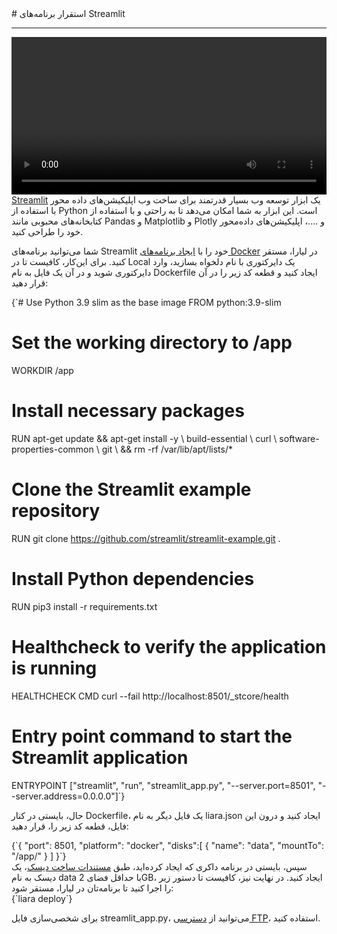 

<Layout>
<Head>
<title>مستندات استقرار برنامه‌های Streamlit - لیارا</title>
</Head>
# استقرار برنامه‌های Streamlit
<hr className="mb-2" />
<video
  src="https://files.liara.ir/liara/streamlit/streamlit.mp4"
  controls="controls"
  className="block w-full"
  width="100%"
  ></video>

<div className="h-4" />
<a href="https://streamlit.io/" className="blue-link">Streamlit</a> یک ابزار توسعه وب بسیار قدرتمند برای ساخت وب اپلیکیشن‌های داده محور با استفاده از Python است. این ابزار به شما امکان می‌دهد تا به راحتی و با استفاده از کتابخانه‌های محبوبی مانند Pandas و Matplotlib و Plotly و ....، اپلیکیشن‌های داده‌محور خود را طراحی کنید.

<div className="h-2" />

شما می‌توانید برنامه‌های Streamlit خود را با <a href="../how-tos/create-app" className="blue-link">ایجاد برنامه‌های Docker</a> در لیارا، مستقر کنید.
برای این‌کار، کافیست تا 
در Local یک دایرکتوری با نام دلخواه بسازید، وارد دایرکتوری شوید و در آن یک فایل به نام <Important>Dockerfile</Important> ایجاد کنید و قطعه کد زیر را در آن قرار دهید:
<div className="h-2" />
<div dir='ltr'>
    <Highlight className="dockerfile">
        {`# Use Python 3.9 slim as the base image
FROM python:3.9-slim

# Set the working directory to /app
WORKDIR /app

# Install necessary packages
RUN apt-get update && apt-get install -y \\
    build-essential \\
    curl \\
    software-properties-common \\
    git \\
    && rm -rf /var/lib/apt/lists/*

# Clone the Streamlit example repository
RUN git clone https://github.com/streamlit/streamlit-example.git .

# Install Python dependencies
RUN pip3 install -r requirements.txt

# Healthcheck to verify the application is running
HEALTHCHECK CMD curl --fail http://localhost:8501/_stcore/health

# Entry point command to start the Streamlit application
ENTRYPOINT ["streamlit", "run", "streamlit_app.py", "--server.port=8501", "--server.address=0.0.0.0"]`}
    </Highlight>
</div>
<div className="h-2" />

حال، بایستی در کنار <Important>Dockerfile</Important>، یک فایل دیگر به نام <Important>liara.json</Important> ایجاد کنید و درون این فایل،
قطعه کد زیر را، قرار دهید:

<div className="h-2" />
<div dir='ltr'>
    <Highlight className="json">
        {`{
    "port": 8501,
    "platform": "docker",
    "disks":[
        {
            "name": "data",
            "mountTo": "/app/"
        }
    ]
}`}
    </Highlight>
</div>
<div className="h-2" />
سپس، بایستی در برنامه داکری که ایجاد کرده‌اید، طبق <a href="../../disks/create" className="blue-link">مستندات ساخت دیسک</a>، یک دیسک به نام <Important>data</Important> با حداقل فضای 2GB، ایجاد کنید. در نهایت نیز، کافیست تا دستور زیر را اجرا کنید تا برنامه‌تان در لیارا، مستقر شود:

<div className="h-2" />
<div dir='ltr'>
    <Highlight className="bash">
        {`liara deploy`}
    </Highlight>
</div>

<div className="h-2" />
<Alert variant="info">
<p>
برای شخصی‌سازی فایل <Important>streamlit_app.py</Important>، می‌توانید از <a href="/paas/disks/ftp-access" className="blue-link">دسترسی FTP</a>، استفاده کنید.
</p>
</Alert>

</Layout>
